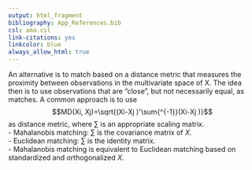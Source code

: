```yaml
---
output: html_fragment
bibliography: App_References.bib
csl: ama.csl
link-citations: yes
linkcolor: blue
always_allow_html: true
---
```


An alternative is to match based on a distance metric that measures the proximity between observations in the multivariate space of X. The idea then is to use observations that are “close”, but not necessarily equal, as matches. A common approach is to use  
$$MD(Xi, Xj)=\sqrt{(Xi-Xj )'\sum{^{-1}}(Xi-Xj )}$$
as distance metric, where $\textstyle \sum$ is an appropriate scaling matrix.  
- Mahalanobis matching: $\textstyle \sum$ is the covariance matrix of $X$.  
- Euclidean matching: $\textstyle \sum$ is the identity matrix.  
- Mahalanobis matching is equivalent to Euclidean matching based on standardized and orthogonalized $X$.  
